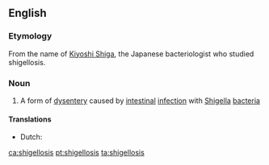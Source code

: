 ==English==

===Etymology===
From the name of [[w:Kiyoshi Shiga|Kiyoshi Shiga]], the Japanese bacteriologist who studied shigellosis.

===Noun===
{{wikipedia}}
{{en-noun|shigelloses}}

# {{context|medicine|lang=en}} A form of [[dysentery]] caused by [[intestinal]] [[infection]] with [[Shigella]] [[bacteria]]

====Translations====
{{trans-top|form of dysentery caused by intestinal infection with Shigella bacteria}}
* Dutch: {{t|nl|shigellose|f}}
{{trans-mid}}
{{trans-bottom}}

[[ca:shigellosis]]
[[pt:shigellosis]]
[[ta:shigellosis]]